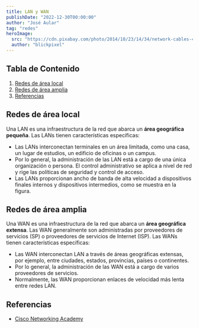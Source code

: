 ---
title: LAN y WAN
publishDate: "2022-12-30T00:00:00"
author: "José Aular"
tag: "redes"
heroImage:
  src: "https://cdn.pixabay.com/photo/2014/10/23/14/34/network-cables-499792_960_720.jpg"
  author: "blickpixel"
---

## Tabla de Contenido

1.  [Redes de área local](/blog/lan-wan#redes-de-área-local)
2.  [Redes de área amplia](/blog/lan-wan#redes-de-área-amplia)
3.  [Referencias](/blog/lan-wan#referencias)

## Redes de área local

Una LAN es una infraestructura de la red que abarca un **área geográfica pequeña**. Las LANs tienen características específicas:

- Las LANs interconectan terminales en un área limitada, como una casa, un lugar de estudios, un edificio de oficinas o un campus.
- Por lo general, la administración de las LAN está a cargo de una única organización o persona. El control administrativo se aplica a nivel de red y rige las políticas de seguridad y control de acceso.
- Las LANs proporcionan ancho de banda de alta velocidad a dispositivos finales internos y dispositivos intermedios, como se muestra en la figura.

## Redes de área amplia

Una WAN es una infraestructura de la red que abarca un **área geográfica extensa**. Las WAN generalmente son administradas por proveedores de servicios (SP) o proveedores de servicios de Internet (ISP). Las WANs tienen características específicas:

- Las WAN interconectan LAN a través de áreas geográficas extensas, por ejemplo, entre ciudades, estados, provincias, países o continentes.
- Por lo general, la administración de las WAN está a cargo de varios proveedores de servicios.
- Normalmente, las WAN proporcionan enlaces de velocidad más lenta entre redes LAN.

## Referencias

- [Cisco Networking Academy](https://www.netacad.com/)
